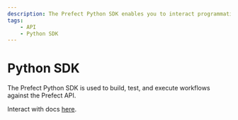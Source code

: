 ```yaml
---
description: The Prefect Python SDK enables you to interact programmatically with Prefect's API
tags:
    - API
    - Python SDK
---
```


# Python SDK

The Prefect Python SDK is used to build, test, and execute workflows against the Prefect API.

Interact with docs [here](https://prefect-python-sdk-docs.netlify.app/).

